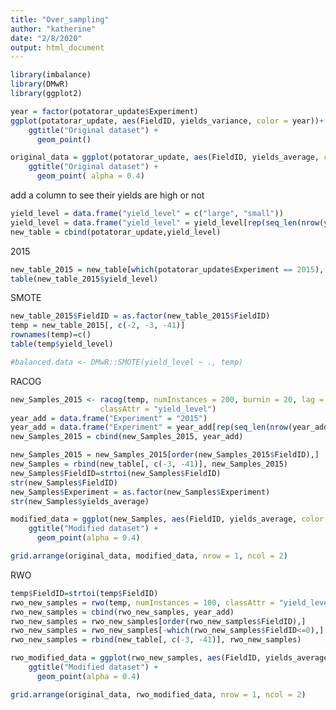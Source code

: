 ```yaml
---
title: "Over_sampling"
author: "katherine"
date: "2/8/2020"
output: html_document
---
```


```r
library(imbalance)
library(DMwR)
library(ggplot2)
```


```r
year = factor(potatorar_update$Experiment)
ggplot(potatorar_update, aes(FieldID, yields_variance, color = year))+
    ggtitle("Original dataset") +
      geom_point()
```

```r
original_data = ggplot(potatorar_update, aes(FieldID, yields_average, color = year))+
    ggtitle("Original dataset") +
      geom_point( alpha = 0.4)
```

add a column to see their yields are high or not
```r
yield_level = data.frame("yield_level" = c("large", "small"))
yield_level = data.frame("yield_level" = yield_level[rep(seq_len(nrow(yield_level)), each = 26), ])
new_table = cbind(potatorar_update,yield_level)
```

2015
```r
new_table_2015 = new_table[which(potatorar_update$Experiment == 2015), ]
table(new_table_2015$yield_level)
```

SMOTE

```r
new_table_2015$FieldID = as.factor(new_table_2015$FieldID)
temp = new_table_2015[, c(-2, -3, -41)]
rownames(temp)=c()
table(temp$yield_level)
```

```r
#balanced.data <- DMwR::SMOTE(yield_level ~ ., temp)
```

RACOG

```r
new_Samples_2015 <- racog(temp, numInstances = 200, burnin = 20, lag = 10,
                    classAttr = "yield_level")
year_add = data.frame("Experiment" = "2015")
year_add = data.frame("Experiment" = year_add[rep(seq_len(nrow(year_add)), each = 200), ])
new_Samples_2015 = cbind(new_Samples_2015, year_add)

new_Samples_2015 = new_Samples_2015[order(new_Samples_2015$FieldID),]
new_Samples = rbind(new_table[, c(-3, -41)], new_Samples_2015)
new_Samples$FieldID=strtoi(new_Samples$FieldID)
str(new_Samples$FieldID)
new_Samples$Experiment = as.factor(new_Samples$Experiment)
str(new_Samples$yields_average)
```

```r
modified_data = ggplot(new_Samples, aes(FieldID, yields_average, color = Experiment))+
    ggtitle("Modified dataset") +
      geom_point(alpha = 0.4)

grid.arrange(original_data, modified_data, nrow = 1, ncol = 2)
```

RWO
```r
temp$FieldID=strtoi(temp$FieldID)
rwo_new_samples = rwo(temp, numInstances = 100, classAttr = "yield_level")
rwo_new_samples = cbind(rwo_new_samples, year_add)
rwo_new_samples = rwo_new_samples[order(rwo_new_samples$FieldID),]
rwo_new_samples = rwo_new_samples[-which(rwo_new_samples$FieldID<=0),]
rwo_new_samples = rbind(new_table[, c(-3, -41)], rwo_new_samples)
```

```r
rwo_modified_data = ggplot(rwo_new_samples, aes(FieldID, yields_average, color = Experiment))+
    ggtitle("Modified dataset") +
      geom_point(alpha = 0.4)

grid.arrange(original_data, rwo_modified_data, nrow = 1, ncol = 2)
```


